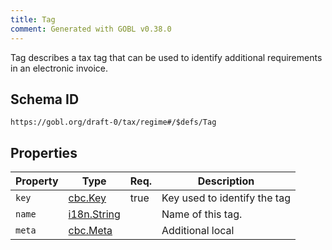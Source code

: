 ```yaml
---
title: Tag
comment: Generated with GOBL v0.38.0
---
```


Tag describes a tax tag that can be used to identify additional requirements in an electronic invoice.

## Schema ID

`https://gobl.org/draft-0/tax/regime#/$defs/Tag`

## Properties

| Property | Type                                | Req. | Description                  |
|----------|-------------------------------------|------|------------------------------|
| `key`    | [cbc.Key](/draft-0/cbc/key)         | true | Key used to identify the tag |
| `name`   | [i18n.String](/draft-0/i18n/string) |      | Name of this tag.            |
| `meta`   | [cbc.Meta](/draft-0/cbc/meta)       |      | Additional local             |


